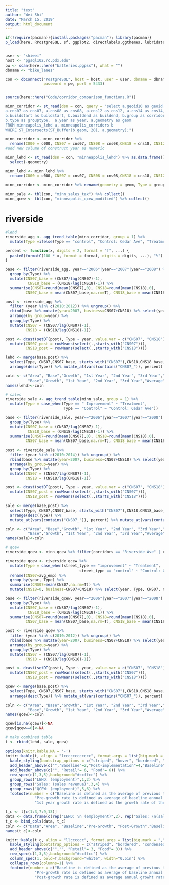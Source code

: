 ```yaml
---
title: "test"
author: "Wei Shi"
date: "March 15, 2019"
output: html_document
---
```



```r

if(!require(pacman)){install.packages("pacman"); library(pacman)}
p_load(here, RPostgreSQL, sf, ggplot2, directlabels,ggthemes, lubridate, dplyr, dbplyr, stargazer,cowplot, zoo, tidyr, kableExtra, data.table, bindrcpp, knitr, pander)


user <- "shiwei"
host <- "pgsql102.rc.pdx.edu"
pw <- scan(here::here("batteries.pgpss"), what = "")
dbname <- "bike_lanes"

con <- dbConnect("PostgreSQL", host = host, user = user, dbname = dbname, 
                 password = pw, port = 5433)


source(here::here("Code/corridor_comparison_functions.R"))

minn_corridor <- st_read(dsn = con, query = "select a.geoid10 as geoid, a.c000 as c000,
a.cns07 as cns07, a.cns08 as cns08, a.cns12 as cns12, a.cns14 as cns14, a.cns15 as cns15, a.cns16 as cns16, a.cns17 as cns17, a.cns18 as cns18, a.cns19 as cns19, b.name as Name, 
b.buildstart as buildstart, b.buildend as buildend, b.group as corridor_group, 
b.type as grouptype,  a.year as year, a.geometry as geom
FROM minneapolis_lehd a, minneapolis_corridors b
WHERE ST_Intersects(ST_Buffer(b.geom, 20), a.geometry);")

minn_corridor <- minn_corridor %>%
  rename(C000 = c000, CNS07 = cns07, CNS08 = cns08,CNS18 = cns18, CNS12 = cns12, CNS14 = cns14, CNS15 = cns15,CNS16 = cns16, CNS17 = cns17, CNS18 = cns18, CNS19 = cns19, Group = corridor_group, BuildStart = buildstart, BuildEnd = buildend, Name = name)
#add new colume of construct year as numeric

minn_lehd <- st_read(dsn = con, "minneapolis_lehd") %>% as.data.frame() %>% 
  select(-geometry)

minn_lehd <- minn_lehd %>%
  rename(C000 = c000, CNS07 = cns07, CNS08 = cns08,CNS18 = cns18, CNS12 = cns12, CNS14 = cns14, CNS15 = cns15,CNS16 = cns16, CNS17 = cns17, CNS18 = cns18, CNS19 = cns19)

minn_corridor <- minn_corridor %>% rename(geometry = geom, Type = grouptype)

minn_sale <- tbl(con, "minn_sales_tax") %>% collect()
minn_qcew <- tbl(con, "minneapolis_qcew_modified") %>% collect()

```

# riverside
```r

#lehd
riverside_agg <- agg_trend_table(minn_corridor, group = 1) %>% 
  mutate(Type =ifelse(Type == "control", "Control: Cedar Ave", "Treatment")) 

percent <- function(x, digits = 2, format = "f", ...) {
  paste0(formatC(100 * x, format = format, digits = digits, ...), "%")
}

base <- filter(riverside_agg, year=="2006"|year=="2007"|year=="2008") %>% select(Type, CNS07, CNS18) %>% 
  group_by(Type) %>% 
  mutate(CNS07_base = (CNS07/lag(CNS07)-1),
          CNS18_base = (CNS18/lag(CNS18)-1)) %>% 
  summarise(CNS07=round(mean(CNS07),0), CNS18=round(mean(CNS18),0), 
         CNS07_base = mean(CNS07_base,na.rm=T), CNS18_base = mean(CNS18_base,na.rm=T)) 

post <- riverside_agg %>% 
  filter (year %in% c(2010:2012)) %>% ungroup() %>% 
  rbind(base %>% mutate(year=2007, business=CNS07+CNS18) %>% select(year, Type, CNS07, CNS18, business)) %>% 
  arrange(by_group=year) %>% 
  group_by(Type) %>% 
  mutate(CNS07 = (CNS07/lag(CNS07)-1),
         CNS18 = (CNS18/lag(CNS18)-1))

post <- dcast(setDT(post), Type ~ year, value.var = c("CNS07", "CNS18")) %>% select(-c(CNS07_2007, CNS18_2007)) %>%
  mutate(CNS07_post = rowMeans(select(.,starts_with("CNS07"))),
         CNS18_post = rowMeans(select(.,starts_with("CNS18"))))

lehd <- merge(base,post) %>% 
  select(Type, CNS07,CNS07_base, starts_with("CNS07"),CNS18,CNS18_base, starts_with("CNS18")) %>%
  arrange(desc(Type)) %>% mutate_at(vars(contains("CNS07_")), percent) %>% mutate_at(vars(contains("CNS18_")), percent)

coln <- c("Area", "Base","Growth", "1st Year", "2nd Year", "3rd Year","Average",
          "Base","Growth", "1st Year", "2nd Year", "3rd Year","Average")
names(lehd)<-coln

# sales
riverside_sale <- agg_trend_table(minn_sale, group = 1) %>% 
  mutate(Type = case_when(Type == " Improvement" ~ "Treatment",
                          Type == "Control" ~ "Control: Cedar Ave")) 

base <- filter(riverside_sale, year=="2006"|year=="2007"|year=="2008") %>% select(Type, CNS07, CNS18) %>% 
  group_by(Type) %>% 
  mutate(CNS07_base = (CNS07/lag(CNS07)-1),
          CNS18_base = (CNS18/lag(CNS18)-1)) %>% 
  summarise(CNS07=round(mean(CNS07),0), CNS18=round(mean(CNS18),0), 
         CNS07_base = mean(CNS07_base,na.rm=T), CNS18_base = mean(CNS18_base,na.rm=T)) 

post <- riverside_sale %>% 
  filter (year %in% c(2010:2014)) %>% ungroup() %>% 
  rbind(base %>% mutate(year=2007, business=CNS07+CNS18) %>% select(year, Type, CNS07, CNS18, business)) %>% 
  arrange(by_group=year) %>% 
  group_by(Type) %>% 
  mutate(CNS07 = (CNS07/lag(CNS07)-1),
         CNS18 = (CNS18/lag(CNS18)-1))

post <- dcast(setDT(post), Type ~ year, value.var = c("CNS07", "CNS18")) %>% select(-c(CNS07_2007, CNS18_2007)) %>%
  mutate(CNS07_post = rowMeans(select(.,starts_with("CNS07"))),
         CNS18_post = rowMeans(select(.,starts_with("CNS18"))))

sale <- merge(base,post) %>% 
  select(Type, CNS07,CNS07_base, starts_with("CNS07"),CNS18,CNS18_base, starts_with("CNS18")) %>%
  arrange(desc(Type)) %>% 
  mutate_at(vars(contains("CNS07_")), percent) %>% mutate_at(vars(contains("CNS18_")), percent)

coln <- c("Area", "Base","Growth", "1st Year", "2nd Year", "3rd Year","Average",
          "Base","Growth", "1st Year", "2nd Year", "3rd Year","Average")
names(sale)<-coln

# qcew
riverside_qcew <- minn_qcew %>% filter(corridors == "Riverside Ave" | corridors == "Cedar Ave")

riverside_qcew <- riverside_qcew %>% 
  mutate(Type = case_when(street_type == "improvement" ~ "Treatment",
                                 street_type == "control" ~ "Control: Cedar Ave")) %>% 
  rename(CNS07=avg_emp) %>% 
  group_by(year, Type) %>% 
  summarise(CNS07=mean(CNS07,na.rm=T)) %>% 
  mutate(CNS18=0, business=CNS07+CNS18) %>% select(year, Type, CNS07, CNS18, business) 

base <- filter(riverside_qcew, year=="2006"|year=="2007"|year=="2008") %>% select(Type, CNS07, CNS18) %>% 
  group_by(Type) %>% 
  mutate(CNS07_base = (CNS07/lag(CNS07)-1),
          CNS18_base = (CNS18/lag(CNS18)-1)) %>% 
  summarise(CNS07=round(mean(CNS07),0), CNS18=round(mean(CNS18),0), 
         CNS07_base = mean(CNS07_base,na.rm=T), CNS18_base = mean(CNS18_base,na.rm=T)) 

post <- riverside_qcew %>% 
  filter (year %in% c(2010:2012)) %>% ungroup() %>% 
  rbind(base %>% mutate(year=2007, business=CNS07+CNS18) %>% select(year, Type, CNS07, CNS18, business)) %>% 
  arrange(by_group=year) %>% 
  group_by(Type) %>% 
  mutate(CNS07 = (CNS07/lag(CNS07)-1),
         CNS18 = (CNS18/lag(CNS18)-1))

post <- dcast(setDT(post), Type ~ year, value.var = c("CNS07", "CNS18")) %>% select(-c(CNS07_2007, CNS18_2007)) %>%
  mutate(CNS07_post = rowMeans(select(.,starts_with("CNS07"))),
         CNS18_post = rowMeans(select(.,starts_with("CNS18"))))

qcew <- merge(base,post) %>% 
  select(Type, CNS07,CNS07_base, starts_with("CNS07"),CNS18,CNS18_base, starts_with("CNS18")) %>%
  arrange(desc(Type)) %>% mutate_at(vars(contains("CNS07_")), percent)

coln <- c("Area", "Base","Growth", "1st Year", "2nd Year", "3rd Year","Average",
          "Base","Growth", "1st Year", "2nd Year", "3rd Year","Average")
names(qcew)<-coln

qcew[is.na(qcew)]<-NA
qcew[qcew==0]<-NA

# make combined table         
t <- rbind(lehd, sale, qcew)
 
options(knitr.kable.NA = '-')
knitr::kable(t, align = "lcccccccccccc", format.args = list(big.mark = ",")) %>%
  kable_styling(bootstrap_options = c("striped", "hover", "bordered", "condensed"), full_width=F, font_size=11) %>% 
  add_header_above(c("","Baseline"=2,"Post-implementation"=4,"Baseline"=2,"Post-implementation"=4)) %>% 
  add_header_above(c("", "Retail"= 6, "Food"= 6)) %>% 
  row_spec(c(1,3,5),background="#ccffcc") %>% 
  group_rows("LEHD: (employment)",1,2) %>% 
  group_rows("Sales: (sales revenue)",3,4) %>% 
  group_rows("QCEW: (employment)",5,6) %>% 
  footnote(number = c("Baseline is defined as the average of previous three years before construction year;",
             "Pre-growth rate is defined as average of baseline annual growth rate;",
             "1st year growth rate is defined as the growth rate of the year after construction compared to baseline."))

t_c <- t[c(1:3,7:9,13)] 
data <- data.frame(c(rep("LEHD: \n (employment)",2), rep("Sales: \n(sales revenue)",2),rep("QCEW: \n(employment)",2)))
t_c <- bind_cols(data, t_c)
coln <- c("Data","Area", "Baseline","Pre-Growth", "Post-Growth","Baseline","Pre-Growth", "Post-Growth")
names(t_c)<-coln

knitr::kable(t_c, align = "llcccccc", format.args = list(big.mark = ",")) %>%
  kable_styling(bootstrap_options = c("striped", "bordered", "condensed"), full_width=F, font_size=11) %>% 
  add_header_above(c("","", "Retail"= 3, "Food"= 3)) %>% 
  row_spec(c(1,3,5),background="#ccffcc") %>% 
  column_spec(1, bold=T,background="white", width="0.5in") %>% 
  collapse_rows(columns=1) %>% 
  footnote(number = c("Baseline is defined as the average of previous three years before construction year;",
             "Pre-growth rate is defined as average of baseline annual growth rate;",
             "Post-growth rate is defined as average annual growht rate of three time points after construction year."))
```
